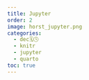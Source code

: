 ```yaml
---
title: Jupyter
order: 2
image: horst_jupyter.png
categories:
  - dec🗓️🕓
  - knitr
  - jupyter
  - quarto
toc: true
---
```



